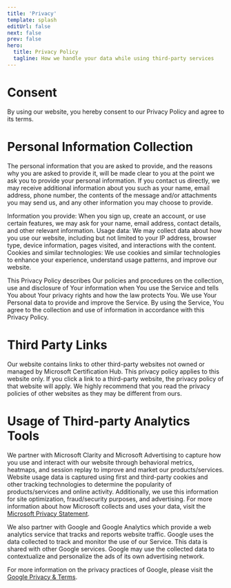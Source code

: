 ```yaml
---
title: 'Privacy'
template: splash
editUrl: false
next: false
prev: false
hero:
  title: Privacy Policy
  tagline: How we handle your data while using third-party services
---
```




# Consent

By using our website, you hereby consent to our Privacy Policy and agree to its terms.

# Personal Information Collection

The personal information that you are asked to provide, and the reasons why you are asked to provide it, will be made clear to you at the point we ask you to provide your personal information. If you contact us directly, we may receive additional information about you such as your name, email address, phone number, the contents of the message and/or attachments you may send us, and any other information you may choose to provide.

Information you provide: When you sign up, create an account, or use certain features, we may ask for your name, email address, contact details, and other relevant information.
Usage data: We may collect data about how you use our website, including but not limited to your IP address, browser type, device information, pages visited, and interactions with the content.
Cookies and similar technologies: We use cookies and similar technologies to enhance your experience, understand usage patterns, and improve our website.

This Privacy Policy describes Our policies and procedures on the collection, use and disclosure of Your
information when You use the Service and tells You about Your privacy rights and how the law protects You.
We use Your Personal data to provide and improve the Service. By using the Service, You agree to the
collection and use of information in accordance with this Privacy Policy.

# Third Party Links

Our website contains links to other third-party websites not owned or managed by Microsoft Certification Hub. 
This privacy policy applies to this website only. If you click a link to a third-party website, the privacy policy of that website will apply. 
We highly recommend that you read the privacy policies of other websites as they may be different from ours.

# Usage of Third-party Analytics Tools 

We partner with Microsoft Clarity and Microsoft Advertising to capture how you use and interact with our website through behavioral metrics, heatmaps, and session replay to improve and market our products/services. Website usage data is captured using first and third-party cookies and other tracking technologies to determine the popularity of products/services and online activity. Additionally, we use this information for site optimization, fraud/security purposes, and advertising. For more information about how Microsoft collects and uses your data, visit the [Microsoft Privacy Statement](https://www.microsoft.com/en-us/privacy/privacystatement).

We also partner with Google and Google Analytics which provide a web analytics service that tracks and reports website traffic.
Google uses the data collected to track and monitor the use of our Service. This data is shared with
other Google services. Google may use the collected data to contextualize and personalize the ads
of its own advertising network.

For more information on the privacy practices of Google, please visit the [Google Privacy &amp; Terms](https://policies.google.com/privacy).